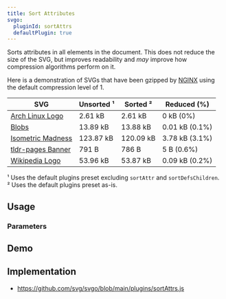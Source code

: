 ```yaml
---
title: Sort Attributes
svgo:
  pluginId: sortAttrs
  defaultPlugin: true
---
```


Sorts attributes in all elements in the document. This does not reduce the size of the SVG, but improves readability and _may_ improve how compression algorithms perform on it.

Here is a demonstration of SVGs that have been gzipped by [NGINX](https://nginx.org/en/docs/http/ngx_http_gzip_module.html) using the default compression level of 1.

| SVG                                                                                           | Unsorted ¹ | Sorted ²  | Reduced (%)    |
| --------------------------------------------------------------------------------------------- | ---------- | --------- | -------------- |
| [Arch Linux Logo](https://archlinux.org/art/)                                                 | 2.61 kB    | 2.61 kB   | 0 kB (0%)      |
| [Blobs](https://gitlab.gnome.org/GNOME/gnome-backgrounds/-/blob/main/backgrounds/blobs-d.svg) | 13.89 kB   | 13.88 kB  | 0.01 kB (0.1%) |
| [Isometric Madness](https://inkscape.org/~Denis_Kuznetsky/%E2%98%85isometric-madness)         | 123.87 kB  | 120.09 kB | 3.78 kB (3.1%) |
| [tldr-pages Banner](https://github.com/tldr-pages/tldr/blob/main/images/banner.svg)           | 791 B      | 786 B     | 5 B (0.6%)     |
| [Wikipedia Logo](https://en.wikipedia.org/wiki/File:Wikipedia-logo-v2.svg)                    | 53.96 kB   | 53.87 kB  | 0.09 kB (0.2%) |

¹ Uses the default plugins preset excluding `sortAttr` and `sortDefsChildren`.  
² Uses the default plugins preset as-is.

## Usage

<PluginUsage />

### Parameters

<PluginParams />

## Demo

<PluginDemo />

## Implementation

- https://github.com/svg/svgo/blob/main/plugins/sortAttrs.js
